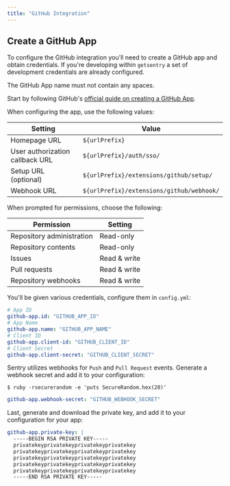 ```yaml
---
title: "GitHub Integration"
---
```


## Create a GitHub App

To configure the GitHub integration you'll need to create a GitHub app and obtain credentials. If you're developing within `getsentry` a set of development credentials are already configured.

<Alert level="warning">
  The GitHub App name must not contain any spaces.
</Alert>

Start by following GitHub's [official guide on creating a GitHub App](https://developer.github.com/apps/building-github-apps/creating-a-github-app/).

When configuring the app, use the following values:

| Setting                         | Value                                     |
| ------------------------------- | ----------------------------------------- |
| Homepage URL                    | `${urlPrefix}`                            |
| User authorization callback URL | `${urlPrefix}/auth/sso/`                  |
| Setup URL (optional)            | `${urlPrefix}/extensions/github/setup/`   |
| Webhook URL                     | `${urlPrefix}/extensions/github/webhook/` |

When prompted for permissions, choose the following:

| Permission                | Setting      |
| ------------------------- | ------------ |
| Repository administration | Read-only    |
| Repository contents       | Read-only    |
| Issues                    | Read & write |
| Pull requests             | Read & write |
| Repository webhooks       | Read & write |

You'll be given various credentials, configure them in `config.yml`:

```yml
# App ID
github-app.id: "GITHUB_APP_ID"
# App Name
github-app.name: "GITHUB_APP_NAME"
# Client ID
github-app.client-id: "GITHUB_CLIENT_ID"
# Client Secret
github-app.client-secret: "GITHUB_CLIENT_SECRET"
```

Sentry utilizes webhooks for `Push` and `Pull Request` events. Generate a webhook secret and add it to your configuration:

```shell
$ ruby -rsecurerandom -e 'puts SecureRandom.hex(20)'
```

```yml
github-app.webhook-secret: "GITHUB_WEBHOOK_SECRET"
```

Last, generate and download the private key, and add it to your configuration for your app:

```yml
github-app.private-key: |
  -----BEGIN RSA PRIVATE KEY-----
  privatekeyprivatekeyprivatekeyprivatekey
  privatekeyprivatekeyprivatekeyprivatekey
  privatekeyprivatekeyprivatekeyprivatekey
  privatekeyprivatekeyprivatekeyprivatekey
  privatekeyprivatekeyprivatekeyprivatekey
  -----END RSA PRIVATE KEY-----
```
